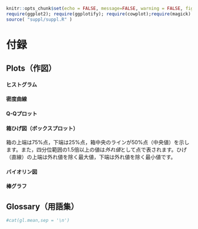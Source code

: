 ```r
knitr::opts_chunk$set(echo = FALSE, message=FALSE, warning = FALSE, fig.align = 'center', out.width='80%',results="asis")
require(ggplot2); require(ggplotify); require(cowplot);require(magick)
source( "suppl/suppl.R" )
```

# 付録 {-}

## Plots（作図）{-}

#### <a name="gl:plothistogram">ヒストグラム</a> {-}

#### <a name="gl:plot-density">密度曲線</a> {-}

#### <a name="gl:plot-qq">Q-Qプロット</a> {-}

#### <a name="gl:plot-box">箱ひげ図（ボックスプロット）</a> {-}

箱の上端は75%点，下端は25%点，箱中央のラインが50%点（中央値）を示します。また，四分位範囲の1.5倍以上の値は*外れ値*として点で表されます。ひげ（直線）の上端は外れ値を除く最大値，下端は外れ値を除く最小値です。

#### <a name="gl:plot-violin">バイオリン図</a> {-}

#### <a name="gl:plot-bar">棒グラフ</a> {-}

## Glossary（用語集）{-}

```r
#cat(gl.mean,sep = '\n')
```

